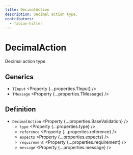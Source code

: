 ```yaml
---
title: DecimalAction
description: Decimal action type.
contributors:
  - fabian-hiller
---
```



# DecimalAction

Decimal action type.

## Generics

- `TInput` <Property {...properties.TInput} />
- `TMessage` <Property {...properties.TMessage} />

## Definition

- `DecimalAction` <Property {...properties.BaseValidation} />
  - `type` <Property {...properties.type} />
  - `reference` <Property {...properties.reference} />
  - `expects` <Property {...properties.expects} />
  - `requirement` <Property {...properties.requirement} />
  - `message` <Property {...properties.message} />
